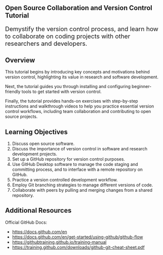 
:::{.content-hidden when-format="html" when-page="index"}
# Open Source Collaboration and Version Control Tutorial
:::

<p style="font-size:20px;">
Demystify the version control process, and learn how to collaborate on coding projects with other researchers and developers.
</p>





## Overview

This tutorial begins by introducing key concepts and motivations behind version control, highlighting its value in research and software development.

Next, the tutorial guides you through installing and configuring beginner-friendly tools to get started with version control.

Finally, the tutorial provides hands-on exercises with step-by-step instructions and walkthrough videos to help you practice essential version control workflows, including team collaboration and contributing to open source projects.

## Learning Objectives

1. Discuss open source software.
2. Discuss the importance of version control in software and research development projects.
3. Set up a GitHub repository for version control purposes.
4. Use GitHub Desktop software to manage the code staging and committing process, and to interface with a remote repository on GitHub.
5. Practice a version controlled development workflow.
5. Employ Git branching strategies to manage different versions of code.
6. Collaborate with peers by pulling and merging changes from a shared repository.


## Additional Resources

Official GitHub Docs:

  + <https://docs.github.com/en>
  + <https://docs.github.com/en/get-started/using-github/github-flow>
  + <https://githubtraining.github.io/training-manual>
  + <https://training.github.com/downloads/github-git-cheat-sheet.pdf>
